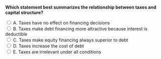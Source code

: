 ::: {.question-block}

<form onsubmit="event.preventDefault(); checkAnswer('module8_mcq_q10')" data-correct-answer="B">
<strong style="display: block;">Which statement best summarizes the relationship between taxes and capital structure?</strong>

<label><input type="radio" name="module8_mcq_q10" value="A"> A. Taxes have no effect on financing decisions</label><br>
<label><input type="radio" name="module8_mcq_q10" value="B"> B. Taxes make debt financing more attractive because interest is deductible</label><br>
<label><input type="radio" name="module8_mcq_q10" value="C"> C. Taxes make equity financing always superior to debt</label><br>
<label><input type="radio" name="module8_mcq_q10" value="D"> D. Taxes increase the cost of debt</label><br>
<label><input type="radio" name="module8_mcq_q10" value="E"> E. Taxes are irrelevant under all conditions</label><br>
</form>

<div id="feedback-module8_mcq_q10" class="feedback" data-status="" style="display:none;">
✅ Correct: B. Because interest is tax-deductible, debt provides a fiscal advantage relative to equity.
</div>

:::

